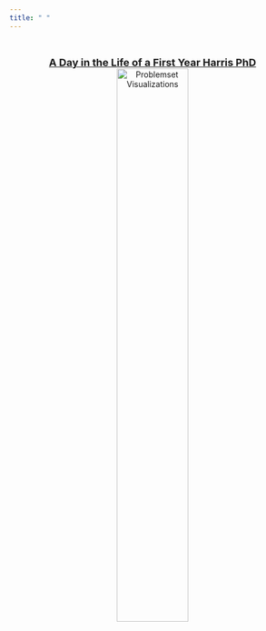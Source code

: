 ```yaml
---
title: " "
---
```


&nbsp;

<center>
[<font size="4">**A Day in the Life of a First Year Harris PhD**</font> 
![Problemset Visualizations](files/hw_wc.png){ width=50% }](problemsets.html)
</center>